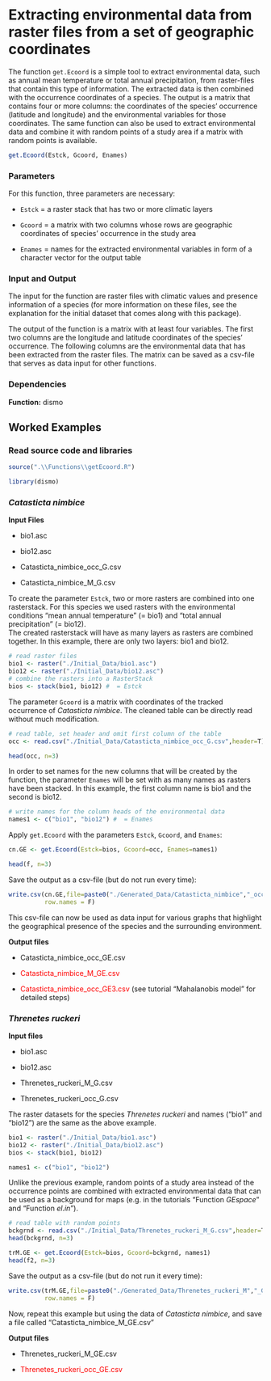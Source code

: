 
# Extracting environmental data from raster files from a set of geographic coordinates

The function `get.Ecoord` is a simple tool to extract environmental data, such as annual mean temperature or total annual precipitation, from raster-files that contain this type of information. The extracted data is then combined with the occurrence coordinates of a species. The output is a matrix that contains four or more columns: the coordinates of the species' occurrence (latitude and longitude) and the environmental variables for those coordinates. The same function can also be used to extract environmental data and combine it with random points of a study area if a matrix with random points is available.
```r
get.Ecoord(Estck, Gcoord, Enames)
```
  
  
### Parameters

For this function, three parameters are necessary:

- `Estck` = a raster stack that has two or more climatic layers

- `Gcoord` = a matrix with two columns whose rows are geographic coordinates of species' occurrence in the study area

- `Enames` = names for the extracted environmental variables in form of a character vector for the output table


### Input and Output

The input for the function are raster files with climatic values and presence information of a species (for more information on these files, see the explanation for the initial dataset that comes along with this package). 

The output of the function is a matrix with at least four variables. The first two columns are the longitude and latitude coordinates of the species' occurrence. The following columns are the environmental data that has been extracted from the raster files. The matrix can be saved as a csv-file that serves as data input for other functions.


### Dependencies 

**Function:** dismo

  
## Worked Examples

### Read source code and libraries
```r
source(".\\Functions\\getEcoord.R")
```

```r
library(dismo)
```
  
### *Catasticta nimbice*


**Input Files**

* bio1.asc

* bio12.asc

* Catasticta_nimbice_occ_G.csv

* Catasticta_nimbice_M_G.csv


To create the parameter `Estck`, two or more rasters are combined into one rasterstack. For this species we used rasters with the environmental conditions "mean annual temperature" (= bio1) and "total annual precipitation" (= bio12).  
The created rasterstack will have as many layers as rasters are combined together. In this example, there are only two layers: bio1 and bio12.
```r

# read raster files
bio1 <- raster("./Initial_Data/bio1.asc")
bio12 <- raster("./Initial_Data/bio12.asc")
# combine the rasters into a RasterStack
bios <- stack(bio1, bio12) #  = Estck

```

The parameter `Gcoord` is a matrix with coordinates of the tracked occurrence of *Catasticta nimbice*. The cleaned table can be directly read without much modification.
```r
# read table, set header and omit first column of the table
occ <- read.csv("./Initial_Data/Catasticta_nimbice_occ_G.csv",header=T)[,-1] #  = Gcoord

head(occ, n=3)

```

In order to set names for the new columns that will be created by the function, the parameter `Enames` will be set with as many names as rasters have been stacked. In this example, the first column name is bio1 and the second is bio12. 
```r
# write names for the column heads of the environmental data
names1 <- c("bio1", "bio12") #  = Enames
```

Apply `get.Ecoord` with the parameters `Estck`, `Gcoord`, and `Enames`:
```r
cn.GE <- get.Ecoord(Estck=bios, Gcoord=occ, Enames=names1)

head(f, n=3)

```

Save the output as a csv-file (but do not run every time):
```r
write.csv(cn.GE,file=paste0("./Generated_Data/Catasticta_nimbice","_occ_GE.csv"),
          row.names = F)
```
This csv-file can now be used as data input for various graphs that highlight the geographical presence of the species and the surrounding environment.


**Output files**

- Catasticta_nimbice_occ_GE.csv

- <span style="color: red;">Catasticta_nimbice_M_GE.csv</span>

- <span style="color: red;">Catasticta_nimbice_occ_GE3.csv</span>  (see tutorial "Mahalanobis model" for detailed steps)


### *Threnetes ruckeri*

**Input files**


- bio1.asc

- bio12.asc

- Threnetes_ruckeri_M_G.csv

- Threnetes_ruckeri_occ_G.csv


The raster datasets for the species *Threnetes ruckeri* and names ("bio1" and "bio12") are the same as the above example.
```r
bio1 <- raster("./Initial_Data/bio1.asc") 
bio12 <- raster("./Initial_Data/bio12.asc") 
bios <- stack(bio1, bio12)

names1 <- c("bio1", "bio12") 

```
  
Unlike the previous example, random points of a study area instead of the occurrence points are combined with extracted environmental data that can be used as a background for maps (e.g. in the tutorials "Function *GEspace*" and "Function *el.in*").
```r
# read table with random points
bckgrnd <- read.csv("./Initial_Data/Threnetes_ruckeri_M_G.csv",header=T)
head(bckgrnd, n=3)

trM.GE <- get.Ecoord(Estck=bios, Gcoord=bckgrnd, names1) 
head(f2, n=3)
```

Save the output as a csv-file (but do not run it every time):
```r

write.csv(trM.GE,file=paste0("./Generated_Data/Threnetes_ruckeri_M","_GE.csv"),
          row.names = F)
```

Now, repeat this example but using the data of *Catasticta nimbice*, and save a file called "Catasticta_nimbice_M_GE.csv"


**Output files**

- Threnetes_ruckeri_M_GE.csv

- <span style="color: red;">Threnetes_ruckeri_occ_GE.csv</span>

